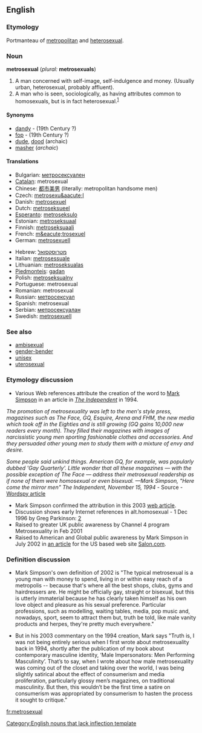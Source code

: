 ==English==

===Etymology===
Portmanteau of [[metropolitan]] and [[heterosexual]].

===Noun===
'''metrosexual''' (''plural:'' '''metrosexuals''')
<!-- what is this? [[de:Metrosexualität]] -->

# A man concerned with self-image, self-indulgence and money. (Usually urban, heterosexual, probably affluent). <!--  Might be considered gay for these attributes but generally is not.-->
# A man who is seen, sociologically, as having attributes common to homosexuals, but is in fact heterosexual.<sup>[http://en.wiktionary.org/wiki/Image:Metrosexual_Definition.JPG]</sup>

====Synonyms====
*[[dandy]] - (19th Century ?)
*[[fop]] - (19th Century ?)
*[[dude]], [[dood]] (archaic)
*[[masher]] (''archaic'')

====Translations====
{{top}}
*Bulgarian: [[метросексуален]]
*[[Catalan]]: metrosexual
*Chinese: [[都市美男 ]] (literally: metropolitan handsome men)
*Czech: [[metrosexu&aacute;l]]
*Danish: [[metrosexuel]]
*Dutch: [[metroseksueel]]
*[[Esperanto]]: [[metroseksulo]]
*Estonian: [[metroseksuaal]]
*Finnish: [[metroseksuaali]]
*French: [[m&eacute;trosexuel]]
*German: [[metrosexuell]]
{{mid}}
*Hebrew: [[מטרוסקסואל]]
*Italian: [[metrosessuale]] {{m}}<!--[[vitellone]] {{m}} This doesn't seem to be correct: see my comment on the discussion page - Paul G -->
*Lithuanian: [[metroseksualas]]
*[[Piedmonteis]]: [[gadan]]
*Polish: [[metroseksualny]]
*Portuguese: metrosexual
*Romanian: metrosexual
*Russian: [[метросексуал]]
*Spanish: metrosexual
*Serbian: [[метросексуалан]]
*Swedish: [[metrosexuell]]
{{bottom}}

===See also===
*[[ambisexual]]
*[[gender-bender]]
*[[unisex]]
*[[uterosexual]]

{{rfc|move somewhere else, or condense into etym}}
===Etymology discussion===
*Various Web references attribute the creation of the word to [http://www.marksimpson.com Mark Simpson] in an article in ''[[w:The Independent|The Independent]]'' in 1994.

''The promotion of metrosexuality was left to the men's style press, magazines such as The Face, GQ, Esquire, Arena and FHM, the new media which took off in the Eighties and is still growing (GQ gains 10,000 new readers every month). They filled their magazines with images of narcissistic young men sporting fashionable clothes and accessories. And they persuaded other young men to study them with a mixture of envy and desire.''

''Some people said unkind things. American GQ, for example, was popularly dubbed 'Gay Quarterly'. Little wonder that all these magazines — with the possible exception of The Face — address their metrosexual readership as if none of them were homosexual or even bisexual.
—Mark Simpson, "Here come the mirror men" The Independent, November 15, 1994'' - Source - [http://www.wordspy.com/words/metrosexual.asp Wordspy article]

*Mark Simpson confirmed the attribution in this 2003 [http://www.marksimpson.com/pages/journalism/metrosexual_ios.html web article].
*Discussion shows early Internet references in alt.homosexual - 1 Dec 1996 by Greg Parkinson: [http://groups.google.com/groups?selm=glp-0112961230100001%40ppp87.cinenet.net&output=gplain]
*Raised to greater UK public awareness by Channel 4 program Metrosexuality in Feb 2001
*Raised to American and Global public awareness by Mark Simpson in July 2002 in [http://www.salon.com/ent/feature/2002/07/22/metrosexual/ an article] for the US based web site [http://www.salon.com/ Salon.com].

{{rfc|move somewhere else}}
===Definition discussion===
*Mark Simpson's own definition of 2002 is "The typical metrosexual is a young man with money to spend, living in or within easy reach of a metropolis -- because that's where all the best shops, clubs, gyms and hairdressers are. He might be officially gay, straight or bisexual, but this is utterly immaterial because he has clearly taken himself as his own love object and pleasure as his sexual preference. Particular professions, such as modelling, waiting tables, media, pop music and, nowadays, sport, seem to attract them but, truth be told, like male vanity products and herpes, they're pretty much everywhere."

*But in his 2003 commentary on the 1994 creation, Mark says "Truth is, I was not being entirely serious when I first wrote about metrosexuality back in 1994, shortly after the publication of my book about contemporary masculine identity, ‘Male Impersonators: Men Performing Masculinity’. That’s to say, when I wrote about how male metrosexuality was coming out of the closet and taking over the world, I was being slightly satirical about the effect of consumerism and media proliferation, particularly glossy men’s magazines, on traditional masculinity. But then, this wouldn’t be the first time a satire on consumerism was appropriated by consumerism to hasten the process it sought to critique."

[[Category:English nouns that lack inflection template]]

[[fr:metrosexual]]
